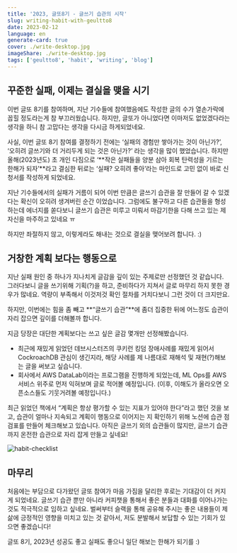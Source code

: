 ```yaml
---
title: '2023, 글또8기 - 글쓰기 습관의 시작'
slug: writing-habit-with-geultto8
date: 2023-02-12
language: en
generate-card: true
cover: ./write-desktop.jpg
imageShare: ./write-desktop.jpg
tags: ['geultto8', 'habit', 'writing', 'blog']
---
```


## 꾸준한 실패, 이제는 결실을 맺을 시기

이번 글또 8기를 참여하며, 지난 기수들에 참여했음에도 작성한 글의 수가 열손가락에 꼽힐 정도라는게 참 부끄러웠습니다. 하지만, 글또가 아니었다면 이마저도 없었겠다라는 생각을 하니 참 고맙다는 생각을 다시금 하게되었네요.

사실, 이번 글또 8기 참여를 결정하기 전에는 ‘실패의 경험만 쌓아가는 것이 아닌가?’, ‘오히려 글쓰기와 더 거리두게 되는 것은 아닌가?’ 라는 생각을 많이 했었습니다. 하지만 올해(2023년도) 초 개인 다짐으로 ‘**작은 실패들을 양분 삼아 회복 탄력성을 기르는 한해가 되자’**라고 결심한 뒤로는 ‘실패? 오히려 좋아’라는 마인드로 고민 없이 바로 신청서를 작성하게 되었네요.

지난 기수들에서의 실패가 거름이 되어 이번 만큼은 글쓰기 습관을 잘 만들어 갈 수 있겠다는 확신이 오히려 생겨버린 순간 이었습니다. 그럼에도 불구하고 다른 습관들을 형성하는데 에너지를 쏟다보니 글쓰기 습관은 미루고 미뤄서 마감기한을 다해 쓰고 있는 제 자신을 마주하고 있네요 ㅠ

하지만 좌절하지 않고, 이렇게라도 해내는 것으로 결실을 맺어보려 합니다. :)

## 거창한 계획 보다는 행동으로

지난 실패 원인 중 하나가 지나치게 글감을 깊이 있는 주제로만 선정했던 것 같습니다. 그러다보니 글을 쓰기위해 기획(?)을 하고, 준비하다가 지쳐서 글로 마무리 하지 못한 경우가 많네요. 역량이 부족해서 이것저것 확인 절차를 거치다보니 그런 것이 더 크지만요.

하지만, 이번에는 힘을 좀 빼고 **“글쓰기 습관”**에 좀더 집중한 뒤에 어느정도 습관이 자리 잡으면 깊이를 더해볼까 합니다.

지금 당장은 대단한 계획보다는 쓰고 싶은 글감 몇개만 선정해봤습니다.

- 최근에 재밌게 읽었던 데브시스터즈의 쿠키런 킹덤 장애사례를 재밌게 읽어서 CockroachDB 관심이 생긴지라, 해당 사례를 제 나름대로 재해석 및 재현(?)해보는 글을 써보고 싶습니다.
- 회사에서 AWS DataLab이라는 프로그램을 진행하게 되었는데, ML Ops를 AWS 서비스 위주로 먼저 익혀보며 글로 적어볼 예정입니다. (이후, 이해도가 올라오면 오픈소스들도 기웃거려볼 예정입니다.)

최근 읽었던 책에서 “계획은 항상 평가할 수 있는 지표가 있어야 한다”라고 했던 것을 보고, 습관이 얼마나 지속되고 계획이 행동으로 이어지는 지 확인하기 위해 노션에 습관 점검표를 만들어 체크해보고 있습니다. 아직은 글쓰기 외의 습관들이 많지만, 글쓰기 습관까지 온전한 습관으로 자리 잡게 만들고 싶네요!

![habit-checklist](./habit-checklist.png)

## 마무리

처음에는 부담으로 다가왔던 글또 참여가 마음 가짐을 달리한 후로는 기대감이 더 커지게 되었네요. 글쓰기 습관 뿐만 아니라 커피챗을 통해서 좋은 분들과 대화를 이어나가는 것도 적극적으로 임하고 싶네요. 벌써부터 슬랙을 통해 공유해 주시는 좋은 내용들이 제 삶에 긍정적인 영향을 미치고 있는 것 같아서, 저도 분발해서 보답할 수 있는 기회가 있으면 좋겠습니다!

글또 8기, 2023년 성공도 좋고 실패도 좋으니 일단 해보는 한해가 되기를 :)
